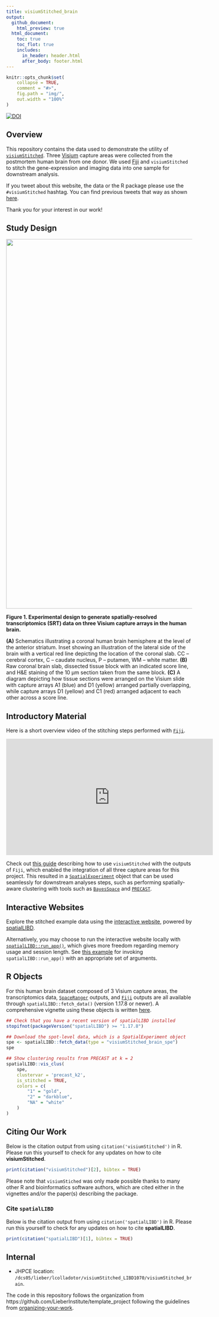 ```yaml
---
title: visiumStitched_brain
output:
  github_document:
    html_preview: true
  html_document:
    toc: true
    toc_flot: true
    includes:
      in_header: header.html
      after_body: footer.html
---
```


<!-- README.md is generated from README.Rmd. Please edit that file -->

```r
knitr::opts_chunk$set(
    collapse = TRUE,
    comment = "#>",
    fig.path = "img/",
    out.width = "100%"
)
```

[![DOI](https://zenodo.org/badge/804518420.svg)](https://zenodo.org/doi/10.5281/zenodo.13014172)

## Overview

This repository contains the data used to demonstrate the utility of [`visiumStitched`](https://github.com/LieberInstitute/visiumStitched). Three [Visium](https://www.10xgenomics.com/products/spatial-gene-expression)
capture areas were collected from the postmortem human brain from one donor. We used
[Fiji](https://imagej.net/software/fiji/) and `visiumStitched` to stitch the gene-expression and imaging
data into one sample for downstream analysis.

If you tweet about this website, the data or the R package please use
the <code>\#visiumStitched</code> hashtag. You can find previous tweets
that way as shown
<a href="https://twitter.com/search?q=%23visiumStitched&src=typed_query">here</a>.

Thank you for your interest in our work!

## Study Design

<img src="img/data_generation.png" align="center" width="1000px" />

**Figure 1. Experimental design to generate spatially-resolved transcriptomics (SRT) data on three Visium capture arrays in the human brain.**

**(A)** Schematics illustrating a coronal human brain hemisphere at the level of the anterior striatum. Inset showing an illustration of the lateral side of the brain with a vertical red line depicting the location of the coronal slab. CC – cerebral cortex, C – caudate nucleus, P – putamen, WM – white matter.
**(B)** Raw coronal brain slab, dissected tissue block with an indicated score line, and H&E staining of the 10 µm section taken from the same block.
**(C)** A diagram depicting how tissue sections were arranged on the Visium slide with capture arrays A1 (blue) and D1 (yellow) arranged partially overlapping, while capture arrays D1 (yellow) and C1 (red) arranged adjacent to each other across a score line.  

## Introductory Material

Here is a short overview video of the stitching steps performed with [`Fiji`](https://imagej.net/software/fiji/).

<iframe width="560" height="315" src="https://www.youtube.com/embed/kFLtpK3qbSY?si=u6bIKY5U9yccx62R" title="YouTube video player" frameborder="0" allow="accelerometer; autoplay; clipboard-write; encrypted-media; gyroscope; picture-in-picture; web-share" referrerpolicy="strict-origin-when-cross-origin" allowfullscreen data-external="1"></iframe>

Check out [this guide](https://research.libd.org/visiumStitched/articles/visiumStitched.html) describing how to use
`visiumStitched` with the outputs of `Fiji`, which enabled the integration of all three capture areas for this project. This resulted in a [`SpatialExperiment`](https://doi.org/10.1093/bioinformatics/btac299) object that can be used seamlessly for downstream analyses steps, such as performing spatially-aware clustering with tools such as [`BayesSpace`](https://doi.org/10.1038/s41587-021-00935-2) and [`PRECAST`](https://doi.org/10.1038/s41467-023-35947-w).

## Interactive Websites

Explore the stitched example data using the [interactive website](https://libd.shinyapps.io/visiumStitched_brain), powered by [spatialLIBD](https://doi.org/10.1186/s12864-022-08601-w).

Alternatively, you may choose to run the interactive website locally with [`spatialLIBD::run_app()`](http://research.libd.org/spatialLIBD/reference/run_app.html),
which gives more freedom regarding memory usage and session length. See [this example](https://github.com/LieberInstitute/visiumStitched_brain/blob/devel/code/05_shiny/app.R)
for invoking `spatialLIBD::run_app()` with an appropriate set of arguments.

## R Objects

For this human brain dataset composed of 3 Visium capture areas, the transcriptomics data, [`SpaceRanger`](https://www.10xgenomics.com/support/software/space-ranger/latest/analysis/running-pipelines/space-ranger-count) outputs, and [`Fiji`](https://imagej.net/software/fiji/) outputs are all available through `spatialLIBD::fetch_data()` (version 1.17.8 or newer). A comprehensive vignette using these objects is written [here](https://research.libd.org/visiumStitched/articles/visiumStitched.html).

```r
## Check that you have a recent version of spatialLIBD installed
stopifnot(packageVersion("spatialLIBD") >= "1.17.8")

## Download the spot-level data, which is a SpatialExperiment object
spe <- spatialLIBD::fetch_data(type = "visiumStitched_brain_spe")
spe

## Show clustering results from PRECAST at k = 2
spatialLIBD::vis_clus(
    spe,
    clustervar = 'precast_k2',
    is_stitched = TRUE,
    colors = c(
        "1" = "gold",
        "2" = "darkblue",
        "NA" = "white"
    )
)
```

## Citing Our Work

Below is the citation output from using `citation('visiumStitched')` in R. Please
run this yourself to check for any updates on how to cite __visiumStitched__.

```r
print(citation("visiumStitched")[2], bibtex = TRUE)
```

Please note that `visiumStiched` was only made possible thanks to many other R and bioinformatics
software authors, which are cited either in the vignettes and/or the paper(s) describing the
package.

### Cite `spatialLIBD`

Below is the citation output from using `citation('spatialLIBD')` in R. Please run this yourself
to check for any updates on how to cite __spatialLIBD__.

```r
print(citation("spatialLIBD")[1], bibtex = TRUE)
```

## Internal

* JHPCE location: `/dcs05/lieber/lcolladotor/visiumStitched_LIBD1070/visiumStitched_brain`.

The code in this repository follows the organization from https://github.com/LieberInstitute/template_project following the guidelines from [organizing-your-work](https://lcolladotor.github.io/bioc_team_ds/organizing-your-work.html#.YzL43uzMKX0).
